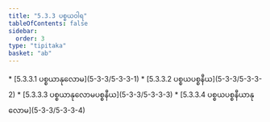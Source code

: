 ```yaml
---
title: "5.3.3 ပစ္စယဝါရ"
tableOfContents: false
sidebar:
  order: 3
type: "tipitaka"
basket: "ab"
---
```



<DynamicBreadcrumb />



<TableOfContents>
* [5.3.3.1 ပစ္စယာနုလောမ](5-3-3/5-3-3-1)
* [5.3.3.2 ပစ္စယပစ္စနီယ](5-3-3/5-3-3-2)
* [5.3.3.3 ပစ္စယာနုလောမပစ္စနီယ](5-3-3/5-3-3-3)
* [5.3.3.4 ပစ္စယပစ္စနီယာနုလောမ](5-3-3/5-3-3-4)
</TableOfContents>